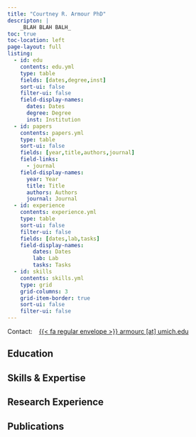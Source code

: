```yaml
---
title: "Courtney R. Armour PhD"
descripton: | 
    _BLAH BLAH BALH_
toc: true
toc-location: left
page-layout: full
listing:
  - id: edu
    contents: edu.yml
    type: table
    fields: [dates,degree,inst]
    sort-ui: false
    filter-ui: false
    field-display-names:
      dates: Dates
      degree: Degree
      inst: Institution
  - id: papers
    contents: papers.yml
    type: table
    sort-ui: false
    fields: [year,title,authors,journal]
    field-links: 
      - journal
    field-display-names: 
      year: Year
      title: Title
      authors: Authors
      journal: Journal
  - id: experience
    contents: experience.yml
    type: table
    sort-ui: false
    filter-ui: false
    fields: [dates,lab,tasks]
    field-display-names:
        dates: Dates
        lab: Lab
        tasks: Tasks
  - id: skills
    contents: skills.yml
    type: grid
    grid-columns: 3
    grid-item-border: true
    sort-ui: false
    filter-ui: false
---
```


Contact:  &ensp;
[{{< fa regular envelope >}} armourc [at] umich.edu](mailto:armourc@umich.edu)

## Education

:::{#edu}
:::

## Skills & Expertise
:::{#skills}
:::

## Research Experience
:::{#experience}
:::

## Publications

:::{#papers}
:::